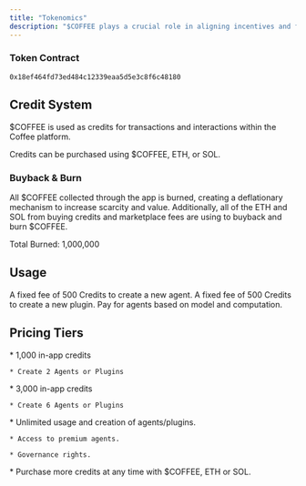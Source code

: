 ```yaml
---
title: "Tokenomics"
description: "$COFFEE plays a crucial role in aligning incentives and facilitating in-app utility. "
---
```


### Token Contract

```
0x18ef464fd73ed484c12339eaa5d5e3c8f6c48180
```

## **Credit System**

$COFFEE is used as credits for transactions and interactions within the Coffee platform.

<Info>
  Credits can be purchased using $COFFEE, ETH, or SOL.
</Info>

### Buyback & Burn

All $COFFEE collected through the app is burned, creating a deflationary mechanism to increase scarcity and value. Additionally, all of the ETH and SOL from buying credits and marketplace fees are using to buyback and burn $COFFEE.

<Info>
  Total Burned: 1,000,000
</Info>

## **Usage**

<CardGroup cols={1}>
  <Card title="Creating Agents">
    A fixed fee of 500 Credits to create a new agent.
  </Card>

  <Card title="Creating Plugins">
    A fixed fee of 500 Credits to create a new plugin.
  </Card>

  <Card title="Agent Usage">
    Pay for agents based on model and computation.
  </Card>
</CardGroup>

## **P**ricing Tiers

<AccordionGroup>
  <Accordion title="Starter" description="1k $COFFEE per month" defaultOpen={false} icon="Starter">
    * 1,000 in-app credits

    * Create 2 Agents or Plugins
  </Accordion>

  <Accordion title="Pro" description="3k $COFFEE per month" defaultOpen={false} icon="Pro">
    * 3,000 in-app credits

    * Create 6 Agents or Plugins
  </Accordion>

  <Accordion title="Premium" description="Stake 30k $COFFEE" defaultOpen={false} icon="Premium">
    * Unlimited usage and creation of agents/plugins.

    * Access to premium agents.

    * Governance rights.
  </Accordion>

  <Accordion title="One-time payments" description="Buy more credits as needed" defaultOpen={false} icon="pay">
    * Purchase more credits at any time with $COFFEE, ETH or SOL.
  </Accordion>
</AccordionGroup>

###